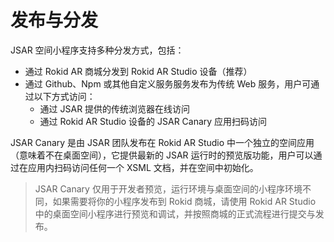 # 发布与分发

JSAR 空间小程序支持多种分发方式，包括：

- 通过 Rokid AR 商城分发到 Rokid AR Studio 设备（推荐）
- 通过 Github、Npm 或其他自定义服务服务发布为传统 Web 服务，用户可通过以下方式访问：
  - 通过 JSAR 提供的传统浏览器在线访问
  - 通过 Rokid AR Studio 设备的 JSAR Canary 应用扫码访问

JSAR Canary 是由 JSAR 团队发布在 Rokid AR Studio 中一个独立的空间应用（意味着不在桌面空间），它提供最新的 JSAR 运行时的预览版功能，用户可以通过在应用内扫码访问任何一个 XSML 文档，并在空间中初始化。

> JSAR Canary 仅用于开发者预览，运行环境与桌面空间的小程序环境不同，如果需要将你的小程序发布到 Rokid 商城，请使用 Rokid AR Studio 中的桌面空间小程序进行预览和调试，并按照商城的正式流程进行提交与发布。
